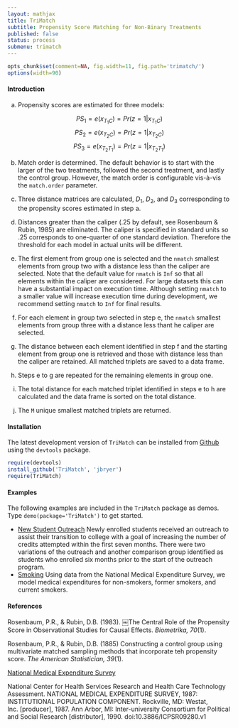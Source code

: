 ```yaml
---
layout: mathjax	
title: TriMatch
subtitle: Propensity Score Matching for Non-Binary Treatments
published: false
status: process
submenu: trimatch
---
```


```r
opts_chunk$set(comment=NA, fig.width=11, fig.path='trimatch/')
options(width=90)
```

#### Introduction


a. Propensity scores are estimated for three models:

$${ PS }_{ 1 }=e({ x }_{ { T }_{ 1 }C })=Pr(z=1|{ x }_{ { T }_{ 1 }C })$$
$${ PS }_{ 2 }=e({ x }_{ { T }_{ 2 }C })=Pr(z=1|{ x }_{ { T }_{ 2 }C })$$
$${ PS }_{ 3 }=e({ x }_{ { T }_{ 2 }{ T }_{ 1 } })=Pr(z=1|{ x }_{ { T }_{ 2 }{ T }_{ 1 } })$$

b. Match order is determined. The default behavior is to start with the larger of the two treatments, followed the second treatment, and lastly the control group. However, the match order is configurable vis-à-vis the `match.order` parameter. 

c. Three distance matrices are calculated, ${D}_{1}$, ${D}_{2}$, and ${D}_{3}$ corresponding to the propensity scores estimated in step a.

d. Distances greater than the caliper (.25 by default, see Rosenbaum & Rubin, 1985) are eliminated. The caliper is specified in standard units so .25 corresponds to one-quarter of one standard deviation. Therefore the threshold for each model in actual units will be different.

e. The first element from group one is selected and the `nmatch` smallest elements from group two with a distance less than the caliper are selected. Note that the default value for `nmatch` is `Inf` so that all elements within the caliper are considered. For large datasets this can have a substantial impact on execution time. Although setting `nmatch` to a smaller value will increase execution time during development, we recommend setting `nmatch` to `Inf` for final results.

f. For each element in group two selected in step e, the `nmatch` smallest elements from group three with a distance less thant he caliper are selected.

g. The distance between each element identified in step f and the starting element from group one is retrieved and those with distance less than the caliper are retained. All matched triplets are saved to a data frame.

h. Steps e to g are repeated for the remaining elements in group one.

i. The total distance for each matched triplet identified in steps e to h are calculated and the data frame is sorted on the total distance.

j. The `M` unique smallest matched triplets are returned.


#### Installation

The latest development version of `TriMatch` can be installed from [Github](http://github.com/jbryer/TriMatch) using the `devtools` package.

```r
require(devtools)
install_github('TriMatch', 'jbryer')
require(TriMatch)
```


#### Examples

The following examples are included in the `TriMatch` package as demos. Type `demo(package='TriMatch')` to get started.

* [New Student Outreach](students.html) Newly enrolled students received an outreach to assist their transition to college with a goal of increasing the number of credits attempted within the first seven months. There were two variations of the outreach and another comparison group identified as students who enrolled six months prior to the start of the outreach program.
* [Smoking](nmes.html) Using data from the National Medical Expenditure Survey, we model medical expenditures for non-smokers, former smokers, and current smokers.


#### References

Rosenbaum, P.R., & Rubin, D.B. (1983). ￼The Central Role of the Propensity Score in Observational Studies for Causal Effects. *Biometrika, 70*(1).

Rosenbaum, P.R., & Rubin, D.B. (1885) Constructing a control group using multivariate matched sampling methods that incorporate teh propensity score. *The American Statistician, 39*(1).

[National Medical Expenditure Survey](http://dx.doi.org/10.3886/ICPSR09280.v1)

National Center for Health Services Research and Health Care Technology Assessment. NATIONAL MEDICAL EXPENDITURE SURVEY, 1987: INSTITUTIONAL POPULATION COMPONENT. Rockville, MD: Westat, Inc. [producer], 1987. Ann Arbor, MI: Inter-university Consortium for Political and Social Research [distributor], 1990. doi:10.3886/ICPSR09280.v1
